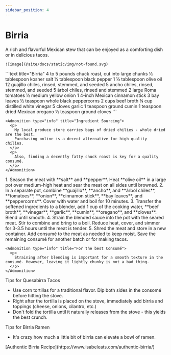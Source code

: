 ```yaml
---
sidebar_position: 4
---
```



# Birria

<Tabs>
  <TabItem value="photos" label="Photos" default>
    A rich and flavorful Mexican stew that can be enjoyed as a comforting dish or in delicious tacos.
    
    ![image](@site/docs/static/img/not-found.svg)
  </TabItem>

  <TabItem value="ingredients" label="Ingredients">
    ```text title="Birria"
    4 to 5 pounds chuck roast, cut into large chunks
    ½ tablespoon kosher salt
    ½ tablespoon black pepper
    1 ½ tablespoon olive oil
    12 guajillo chiles, rinsed, stemmed, and seeded
    5 ancho chiles, rinsed, stemmed, and seeded
    5 árbol chiles, rinsed and stemmed
    2 large Roma tomatoes
    ½ medium yellow onion
    1 4-inch Mexican cinnamon stick
    3 bay leaves
    ½ teaspoon whole black peppercorns
    2 cups beef broth
    ¼ cup distilled white vinegar
    5 cloves garlic
    1 teaspoon ground cumin
    1 teaspoon dried Mexican oregano
    ½ teaspoon ground cloves
    ```

    <Admonition type="info" title="Ingredient Sourcing">
      <p>
        My local produce store carries bags of dried chilies - whole dried are the best. 
        Purchasing online is a decent alternative for high quality chilies.
      </p>
      <p>
        Also, finding a decently fatty chuck roast is key for a quality consumé. 
      </p>
    </Admonition>
  </TabItem>

  <TabItem value="instructions" label="Instructions">
    1. Season the meat with **salt** and **pepper**. Heat **olive oil** in a large pot over medium-high heat and sear the meat on all sides until browned.
    2. In a separate pot, combine **guajillo**, **ancho**, and **árbol chiles**, **tomatoes**, **onion**, **cinnamon stick**, **bay leaves**, and **peppercorns**. Cover with water and boil for 10 minutes.
    3. Transfer the softened ingredients to a blender, add 1 cup of the cooking water, **beef broth**, **vinegar**, **garlic**, **cumin**, **oregano**, and **cloves**. Blend until smooth.
    4. Strain the blended sauce into the pot with the seared meat. Stir to combine and bring to a boil. Reduce heat, cover, and simmer for 3-3.5 hours until the meat is tender.
    5. Shred the meat and store in a new container. Add consumé to the meat as needed to keep moist. Save the remaining consumé for another batch or for making tacos.

    <Admonition type="info" title="For the best Consumé">
      <p>
        Straining after blending is important for a smooth texture in the consumé. However, leaving it lightly chunky is not a bad thing.
      </p>
    </Admonition>
  </TabItem>

  <TabItem value="uses" label="Birria Uses">
    <p>Tips for Quesabirra Tacos</p>
    <ul>
      <li>Use corn tortillas for a traditional flavor. Dip both sides in the consomé before hitting the stove.</li>
      <li>Right after the tortilla is placed on the stove, immediately add birria and toppings (cheese, onions, cilantro, etc.)</li>
      <li>Don't fold the tortilla until it naturally releases from the stove - this yields the best crunch.</li>
    </ul>
    <p>Tips for Birria Ramen</p>
    <ul>
      <li>It's crazy how much a little bit of birria can elevate a bowl of ramen.</li>
    </ul>
  </TabItem>

  <TabItem value="references" label="References">
    [Authentic Birria Recipe](https://www.isabeleats.com/authentic-birria/)
  </TabItem>
</Tabs>
